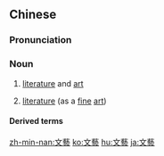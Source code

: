 {{also|文艺}}
==Chinese==
{{zh-forms|s=文艺}}

===Pronunciation===
{{zh-pron
|m=wényì
|ma=y
|c=man4 ngai6
|mn=bûn-gē
|cat=n
}}

===Noun===
{{zh-noun}}

# {{lb|zh|Beginning Mandarin}} [[literature]] and [[art]]
# {{lb|zh|Beginning Mandarin}} [[literature]] (as a [[fine]] [[art]])

====Derived terms====
{{zh-der|文藝復興|文藝青年}}

[[zh-min-nan:文藝]]
[[ko:文藝]]
[[hu:文藝]]
[[ja:文藝]]
